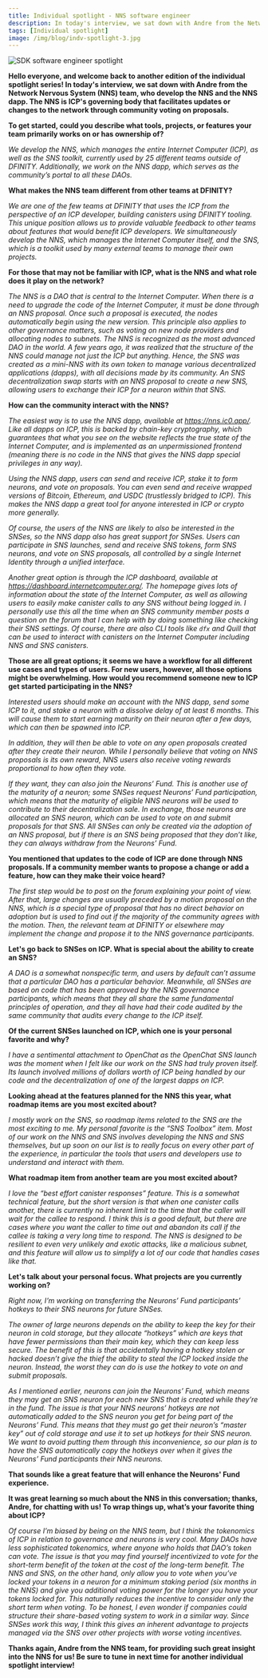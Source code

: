 ```yaml
---
title: Individual spotlight - NNS software engineer
description: In today's interview, we sat down with Andre from the Network Nervous System (NNS) team, who develop the NNS and the NNS dapp.
tags: [Individual spotlight]
image: /img/blog/indv-spotlight-3.jpg
---
```


![SDK software engineer spotlight](../../static/img/blog/indv-spotlight-3.jpg)

**Hello everyone, and welcome back to another edition of the individual spotlight series! In today's interview, we sat down with Andre from the Network Nervous System (NNS) team, who develop the NNS and the NNS dapp. The NNS is ICP's governing body that facilitates updates or changes to the network through community voting on proposals.**

**To get started, could you describe what tools, projects, or features your team primarily works on or has ownership of?**

*We develop the NNS, which manages the entire Internet Computer (ICP), as well as the SNS toolkit, currently used by 25 different teams outside of DFINITY. Additionally, we work on the NNS dapp, which serves as the community’s portal to all these DAOs.*

**What makes the NNS team different from other teams at DFINITY?**

*We are one of the few teams at DFINITY that uses the ICP from the perspective of an ICP developer, building canisters using DFINITY tooling. This unique position allows us to provide valuable feedback to other teams about features that would benefit ICP developers. We simultaneously develop the NNS, which manages the Internet Computer itself, and the SNS, which is a toolkit used by many external teams to manage their own projects.*

**For those that may not be familiar with ICP, what is the NNS and what role does it play on the network?**

*The NNS is a DAO that is central to the Internet Computer. When there is a need to upgrade the code of the Internet Computer, it must be done through an NNS proposal. Once such a proposal is executed, the nodes automatically begin using the new version. This principle also applies to other governance matters, such as voting on new node providers and allocating nodes to subnets. The NNS is recognized as the most advanced DAO in the world. A few years ago, it was realized that the structure of the NNS could manage not just the ICP but anything. Hence, the SNS was created as a mini-NNS with its own token to manage various decentralized applications (dapps), with all decisions made by its community. An SNS decentralization swap starts with an NNS proposal to create a new SNS, allowing users to exchange their ICP for a neuron within that SNS.*

**How can the community interact with the NNS?**

*The easiest way is to use the NNS dapp, available at https://nns.ic0.app/. Like all dapps on ICP, this is backed by chain-key cryptography, which guarantees that what you see on the website reflects the true state of the Internet Computer, and is implemented as an unpermissioned frontend (meaning there is no code in the NNS that gives the NNS dapp special privileges in any way).*

*Using the NNS dapp, users can send and receive ICP, stake it to form neurons, and vote on proposals. You can even send and receive wrapped versions of Bitcoin, Ethereum, and USDC (trustlessly bridged to ICP). This makes the NNS dapp a great tool for anyone interested in ICP or crypto more generally.*

*Of course, the users of the NNS are likely to also be interested in the SNSes, so the NNS dapp also has great support for SNSes. Users can participate in SNS launches, send and receive SNS tokens, form SNS neurons, and vote on SNS proposals, all controlled by a single Internet Identity through a unified interface.*

*Another great option is through the ICP dashboard, available at https://dashboard.internetcomputer.org/. The homepage gives lots of information about the state of the Internet Computer, as well as allowing users to easily make canister calls to any SNS without being logged in. I personally use this all the time when an SNS community member posts a question on the forum that I can help with by doing something like checking their SNS settings. Of course, there are also CLI tools like `dfx` and Quill that can be used to interact with canisters on the Internet Computer including NNS and SNS canisters.*


**Those are all great options; it seems we have a workflow for all different use cases and types of users. For new users, however, all those options might be overwhelming. How would you recommend someone new to ICP get started participating in the NNS?**

*Interested users should make an account with the NNS dapp, send some ICP to it, and stake a neuron with a dissolve delay of at least 6 months. This will cause them to start earning maturity on their neuron after a few days, which can then be spawned into ICP.*

*In addition, they will then be able to vote on any open proposals created after they create their neuron. While I personally believe that voting on NNS proposals is its own reward, NNS users also receive voting rewards proportional to how often they vote.*

*If they want, they can also join the Neurons’ Fund. This is another use of the maturity of a neuron; some SNSes request Neurons’ Fund participation, which means that the maturity of eligible NNS neurons will be used to contribute to their decentralization sale. In exchange, those neurons are allocated an SNS neuron, which can be used to vote on and submit proposals for that SNS. All SNSes can only be created via the adoption of an NNS proposal, but if there is an SNS being proposed that they don’t like, they can always withdraw from the Neurons’ Fund.*

**You mentioned that updates to the code of ICP are done through NNS proposals. If a community member wants to propose a change or add a feature, how can they make their voice heard?**

*The first step would be to post on the forum explaining your point of view. After that, large changes are usually preceded by a motion proposal on the NNS, which is a special type of proposal that has no direct behavior on adoption but is used to find out if the majority of the community agrees with the motion. Then, the relevant team at DFINITY or elsewhere may implement the change and propose it to the NNS governance participants.*

**Let's go back to SNSes on ICP. What is special about the ability to create an SNS?**

*A DAO is a somewhat nonspecific term, and users by default can’t assume that a particular DAO has a particular behavior. Meanwhile, all SNSes are based on code that has been approved by the NNS governance participants, which means that they all share the same fundamental principles of operation, and they all have had their code audited by the same community that audits every change to the ICP itself.*

**Of the current SNSes launched on ICP, which one is your personal favorite and why?**

*I have a sentimental attachment to OpenChat as the OpenChat SNS launch was the moment when I felt like our work on the SNS had truly proven itself. Its launch involved millions of dollars worth of ICP being handled by our code and the decentralization of one of the largest dapps on ICP.*

**Looking ahead at the features planned for the NNS this year, what roadmap items are you most excited about?**

*I mostly work on the SNS, so roadmap items related to the SNS are the most exciting to me. My personal favorite is the “SNS Toolbox” item. Most of our work on the NNS and SNS involves developing the NNS and SNS themselves, but up soon on our list is to really focus on every other part of the experience, in particular the tools that users and developers use to understand and interact with them.*

**What roadmap item from another team are you most excited about?**

*I love the “best effort canister responses” feature. This is a somewhat technical feature, but the short version is that when one canister calls another, there is currently no inherent limit to the time that the caller will wait for the callee to respond. I think this is a good default, but there are cases where you want the caller to time out and abandon its call if the callee is taking a very long time to respond. The NNS is designed to be resilient to even very unlikely and exotic attacks, like a malicious subnet, and this feature will allow us to simplify a lot of our code that handles cases like that.*

**Let's talk about your personal focus. What projects are you currently working on?**

*Right now, I’m working on transferring the Neurons’ Fund participants’ hotkeys to their SNS neurons for future SNSes.*

*The owner of large neurons depends on the ability to keep the key for their neuron in cold storage, but they allocate “hotkeys” which are keys that have fewer permissions than their main key, which they can keep less secure. The benefit of this is that accidentally having a hotkey stolen or hacked doesn’t give the thief the ability to steal the ICP locked inside the neuron. Instead, the worst they can do is use the hotkey to vote on and submit proposals.*

*As I mentioned earlier, neurons can join the Neurons’ Fund, which means they may get an SNS neuron for each new SNS that is created while they’re in the fund. The issue is that your NNS neurons’ hotkeys are not automatically added to the SNS neuron you get for being part of the Neurons’ Fund. This means that they must go get their neuron’s “master key” out of cold storage and use it to set up hotkeys for their SNS neuron. We want to avoid putting them through this inconvenience, so our plan is to have the SNS automatically copy the hotkeys over when it gives the Neurons’ Fund participants their NNS neurons.*

**That sounds like a great feature that will enhance the Neurons' Fund experience.**

**It was great learning so much about the NNS in this conversation; thanks, Andre, for chatting with us! To wrap things up, what’s your favorite thing about ICP?**

*Of course I’m biased by being on the NNS team, but I think the tokenomics of ICP in relation to governance and neurons is very cool. Many DAOs have less sophisticated tokenomics, where anyone who holds that DAO’s token can vote. The issue is that you may find yourself incentivized to vote for the short-term benefit of the token at the cost of the long-term benefit. The NNS and SNS, on the other hand, only allow you to vote when you’ve locked your tokens in a neuron for a minimum staking period (six months in the NNS) and give you additional voting power for the longer you have your tokens locked for. This naturally reduces the incentive to consider only the short term when voting. To be honest, I even wonder if companies could structure their share-based voting system to work in a similar way. Since SNSes work this way, I think this gives an inherent advantage to projects managed via the SNS over other projects with worse voting incentives.*

**Thanks again, Andre from the NNS team, for providing such great insight into the NNS for us! Be sure to tune in next time for another individual spotlight interview!**
